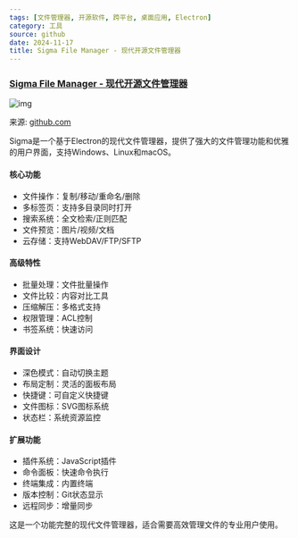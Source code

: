 ```yaml
---
tags: [文件管理器, 开源软件, 跨平台, 桌面应用, Electron]
category: 工具
source: github
date: 2024-11-17
title: Sigma File Manager - 现代开源文件管理器
---
```


### [Sigma File Manager - 现代开源文件管理器](https://github.com/aleksey-hoffman/sigma-file-manager)

![img](https://img.mengpeng.tech/i/2024/12/07/6753f79e1c9c7.webp)

来源: [github.com](https://github.com/aleksey-hoffman/sigma-file-manager)

Sigma是一个基于Electron的现代文件管理器，提供了强大的文件管理功能和优雅的用户界面，支持Windows、Linux和macOS。

#### 核心功能
- 文件操作：复制/移动/重命名/删除
- 多标签页：支持多目录同时打开
- 搜索系统：全文检索/正则匹配
- 文件预览：图片/视频/文档
- 云存储：支持WebDAV/FTP/SFTP

#### 高级特性
- 批量处理：文件批量操作
- 文件比较：内容对比工具
- 压缩解压：多格式支持
- 权限管理：ACL控制
- 书签系统：快速访问

#### 界面设计
- 深色模式：自动切换主题
- 布局定制：灵活的面板布局
- 快捷键：可自定义快捷键
- 文件图标：SVG图标系统
- 状态栏：系统资源监控

#### 扩展功能
- 插件系统：JavaScript插件
- 命令面板：快速命令执行
- 终端集成：内置终端
- 版本控制：Git状态显示
- 远程同步：增量同步

这是一个功能完整的现代文件管理器，适合需要高效管理文件的专业用户使用。 